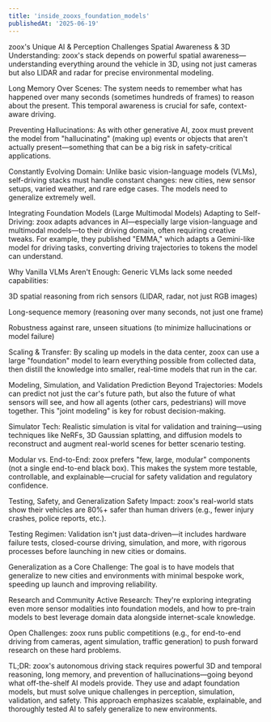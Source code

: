 ```yaml
---
title: 'inside_zooxs_foundation_models'
publishedAt: '2025-06-19'
---
```



zoox's Unique AI & Perception Challenges
Spatial Awareness & 3D Understanding:
zoox's stack depends on powerful spatial awareness—understanding everything around the vehicle in 3D, using not just cameras but also LIDAR and radar for precise environmental modeling.

Long Memory Over Scenes:
The system needs to remember what has happened over many seconds (sometimes hundreds of frames) to reason about the present. This temporal awareness is crucial for safe, context-aware driving.

Preventing Hallucinations:
As with other generative AI, zoox must prevent the model from "hallucinating" (making up) events or objects that aren't actually present—something that can be a big risk in safety-critical applications.

Constantly Evolving Domain:
Unlike basic vision-language models (VLMs), self-driving stacks must handle constant changes: new cities, new sensor setups, varied weather, and rare edge cases. The models need to generalize extremely well.

Integrating Foundation Models (Large Multimodal Models)
Adapting to Self-Driving:
zoox adapts advances in AI—especially large vision-language and multimodal models—to their driving domain, often requiring creative tweaks. For example, they published "EMMA," which adapts a Gemini-like model for driving tasks, converting driving trajectories to tokens the model can understand.

Why Vanilla VLMs Aren't Enough:
Generic VLMs lack some needed capabilities:

3D spatial reasoning from rich sensors (LIDAR, radar, not just RGB images)

Long-sequence memory (reasoning over many seconds, not just one frame)

Robustness against rare, unseen situations (to minimize hallucinations or model failure)

Scaling & Transfer:
By scaling up models in the data center, zoox can use a large "foundation" model to learn everything possible from collected data, then distill the knowledge into smaller, real-time models that run in the car.

Modeling, Simulation, and Validation
Prediction Beyond Trajectories:
Models can predict not just the car's future path, but also the future of what sensors will see, and how all agents (other cars, pedestrians) will move together. This "joint modeling" is key for robust decision-making.

Simulator Tech:
Realistic simulation is vital for validation and training—using techniques like NeRFs, 3D Gaussian splatting, and diffusion models to reconstruct and augment real-world scenes for better scenario testing.

Modular vs. End-to-End:
zoox prefers "few, large, modular" components (not a single end-to-end black box). This makes the system more testable, controllable, and explainable—crucial for safety validation and regulatory confidence.

Testing, Safety, and Generalization
Safety Impact:
zoox's real-world stats show their vehicles are 80%+ safer than human drivers (e.g., fewer injury crashes, police reports, etc.).

Testing Regimen:
Validation isn't just data-driven—it includes hardware failure tests, closed-course driving, simulation, and more, with rigorous processes before launching in new cities or domains.

Generalization as a Core Challenge:
The goal is to have models that generalize to new cities and environments with minimal bespoke work, speeding up launch and improving reliability.

Research and Community
Active Research:
They're exploring integrating even more sensor modalities into foundation models, and how to pre-train models to best leverage domain data alongside internet-scale knowledge.

Open Challenges:
zoox runs public competitions (e.g., for end-to-end driving from cameras, agent simulation, traffic generation) to push forward research on these hard problems.

TL;DR:
zoox's autonomous driving stack requires powerful 3D and temporal reasoning, long memory, and prevention of hallucinations—going beyond what off-the-shelf AI models provide. They use and adapt foundation models, but must solve unique challenges in perception, simulation, validation, and safety. This approach emphasizes scalable, explainable, and thoroughly tested AI to safely generalize to new environments.


